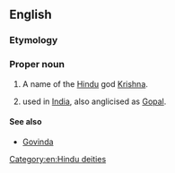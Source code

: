 ==English==

===Etymology===
{{etyl|sa|en}} {{term|sc=Deva|गोपाल|tr=gó-pālá|lang=sa}}

===Proper noun===
{{en-proper noun}}

# A name of the [[Hindu]] god [[Krishna]].
# {{given name|male|from=Sanskrit}} used in [[India]], also anglicised as [[Gopal]].

====See also====
* [[Govinda]]

[[Category:en:Hindu deities]]